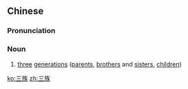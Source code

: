 ==Chinese==
{{zh-forms}}

===Pronunciation===
{{zh-pron
|m=sānzú
|c=saam1 zuk6
|h=pfs=sâm-chhu̍k
|cat=n
}}

===Noun===
{{zh-noun}}

# {{lb|zh|literary}} [[three]] [[generation]]s ([[parent]]s, [[brother]]s and [[sister]]s, [[children]])

[[ko:三族]]
[[zh:三族]]